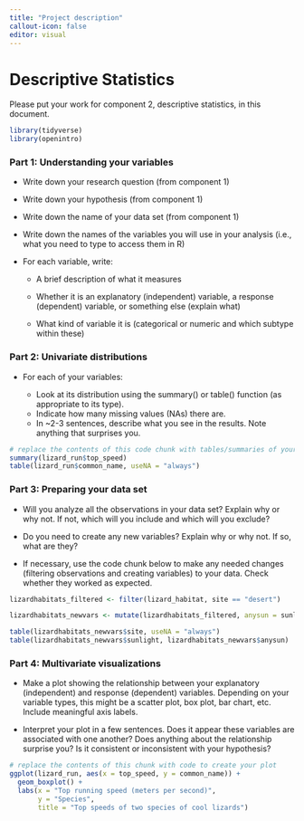 ```yaml
---
title: "Project description"
callout-icon: false
editor: visual
---
```


# Descriptive Statistics {#descriptives}

Please put your work for component 2, descriptive statistics, in this document.

```r
library(tidyverse)
library(openintro)
```

### Part 1: Understanding your variables

-   Write down your research question (from component 1)

-   Write down your hypothesis (from component 1)

-   Write down the name of your data set (from component 1)

-   Write down the names of the variables you will use in your analysis (i.e., what you need to type to access them in R)

-   For each variable, write:

    -   A brief description of what it measures

    -   Whether it is an explanatory (independent) variable, a response (dependent) variable, or something else (explain what)

    -   What kind of variable it is (categorical or numeric and which subtype within these)


### Part 2: Univariate distributions

-   For each of your variables:

    -   Look at its distribution using the summary() or table() function (as appropriate to its type). 
    -   Indicate how many missing values (NAs) there are.
    -   In ~2-3 sentences, describe what you see in the results. Note anything that surprises you.

```r
# replace the contents of this code chunk with tables/summaries of your variables (you can copy and paste the chunk to display different variables separately)
summary(lizard_run$top_speed)
table(lizard_run$common_name, useNA = "always")
```


### Part 3: Preparing your data set

-   Will you analyze all the observations in your data set? Explain why or why not. If not, which will you include and which will you exclude?

-   Do you need to create any new variables? Explain why or why not. If so, what are they?

-   If necessary, use the code chunk below to make any needed changes (filtering observations and creating variables) to your data. Check whether they worked as expected.

```r
lizardhabitats_filtered <- filter(lizard_habitat, site == "desert")

lizardhabitats_newvars <- mutate(lizardhabitats_filtered, anysun = sunlight != "shade")

table(lizardhabitats_newvars$site, useNA = "always")
table(lizardhabitats_newvars$sunlight, lizardhabitats_newvars$anysun)
```

### Part 4: Multivariate visualizations

-   Make a plot showing the relationship between your explanatory (independent) and response (dependent) variables.
    Depending on your variable types, this might be a scatter plot, box plot, bar chart, etc.
    Include meaningful axis labels.

-   Interpret your plot in a few sentences.
    Does it appear these variables are associated with one another?
    Does anything about the relationship surprise you?
    Is it consistent or inconsistent with your hypothesis?

```r
# replace the contents of this chunk with code to create your plot
ggplot(lizard_run, aes(x = top_speed, y = common_name)) + 
  geom_boxplot() + 
  labs(x = "Top running speed (meters per second)", 
       y = "Species",
       title = "Top speeds of two species of cool lizards")
```